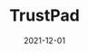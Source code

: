 ---
title: TrustPad
tag: Tools
status: publish
date: 2021-12-01
slug: TrustPad is a leading multi-chain launchpad for DeFi, NFTs, GameFi, and DePin to empower high-quality projects.
logo: /img/TrustPad.png
featured_img:
website: https://trustpad.io/
twitter:
telegram:
---
